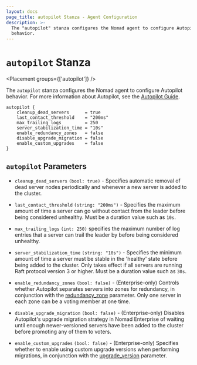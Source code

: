 ```yaml
---
layout: docs
page_title: autopilot Stanza - Agent Configuration
description: >-
  The "autopilot" stanza configures the Nomad agent to configure Autopilot
  behavior.
---
```


# `autopilot` Stanza

<Placement groups={['autopilot']} />

The `autopilot` stanza configures the Nomad agent to configure Autopilot behavior.
For more information about Autopilot, see the [Autopilot Guide](https://learn.hashicorp.com/tutorials/nomad/autopilot).

```hcl
autopilot {
    cleanup_dead_servers      = true
    last_contact_threshold    = "200ms"
    max_trailing_logs         = 250
    server_stabilization_time = "10s"
    enable_redundancy_zones   = false
    disable_upgrade_migration = false
    enable_custom_upgrades    = false
}
```

## `autopilot` Parameters

- `cleanup_dead_servers` `(bool: true)` - Specifies automatic removal of dead
  server nodes periodically and whenever a new server is added to the cluster.

- `last_contact_threshold` `(string: "200ms")` - Specifies the maximum amount of
  time a server can go without contact from the leader before being considered
  unhealthy. Must be a duration value such as `10s`.

- `max_trailing_logs` `(int: 250)` specifies the maximum number of log entries
  that a server can trail the leader by before being considered unhealthy.

- `server_stabilization_time` `(string: "10s")` - Specifies the minimum amount of
  time a server must be stable in the 'healthy' state before being added to the
  cluster. Only takes effect if all servers are running Raft protocol version 3
  or higher. Must be a duration value such as `30s`.

- `enable_redundancy_zones` `(bool: false)` - (Enterprise-only) Controls whether
  Autopilot separates servers into zones for redundancy, in conjunction with the
  [redundancy_zone](/docs/configuration/server#redundancy_zone) parameter.
  Only one server in each zone can be a voting member at one time.

- `disable_upgrade_migration` `(bool: false)` - (Enterprise-only) Disables Autopilot's
  upgrade migration strategy in Nomad Enterprise of waiting until enough
  newer-versioned servers have been added to the cluster before promoting any of
  them to voters.

- `enable_custom_upgrades` `(bool: false)` - (Enterprise-only) Specifies whether to
  enable using custom upgrade versions when performing migrations, in conjunction with
  the [upgrade_version](/docs/configuration/server#upgrade_version) parameter.

